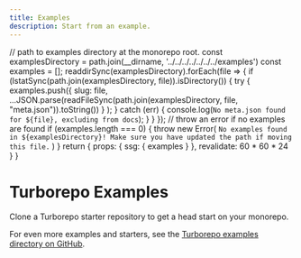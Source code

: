 ```yaml
---
title: Examples
description: Start from an example.
---
```



  // path to examples directory at the monorepo root.
  const examplesDirectory = path.join(__dirname, '../../../../../../../examples')
  const examples = [];
  readdirSync(examplesDirectory).forEach(file => {
    if (lstatSync(path.join(examplesDirectory, file)).isDirectory()) {
      try {
        examples.push({
          slug: file,
          ...JSON.parse(readFileSync(path.join(examplesDirectory, file, "meta.json")).toString())
          }
        );
      } catch (err) {
        console.log(`No meta.json found for ${file}, excluding from docs`);
      }
    }
  });
  // throw an error if no examples are found
  if (examples.length === 0) {
    throw new Error(
      `No examples found in ${examplesDirectory}! Make sure you have updated the path if moving this file.`
    )
  }
  return {
    props: {
      ssg: {
        examples
      }
    },
    revalidate: 60 * 60 * 24
  }
}

# Turborepo Examples

Clone a Turborepo starter repository to get a head start on your monorepo.

<ExamplesArea filter='all' />

For even more examples and starters, see the [Turborepo examples directory on GitHub](https://github.com/retrofor/HydroRoll/tree/main/examples).
